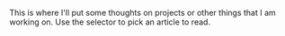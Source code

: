 
This is where I'll put some thoughts on projects or other things that I am
working on. Use the selector to pick an article to read.
